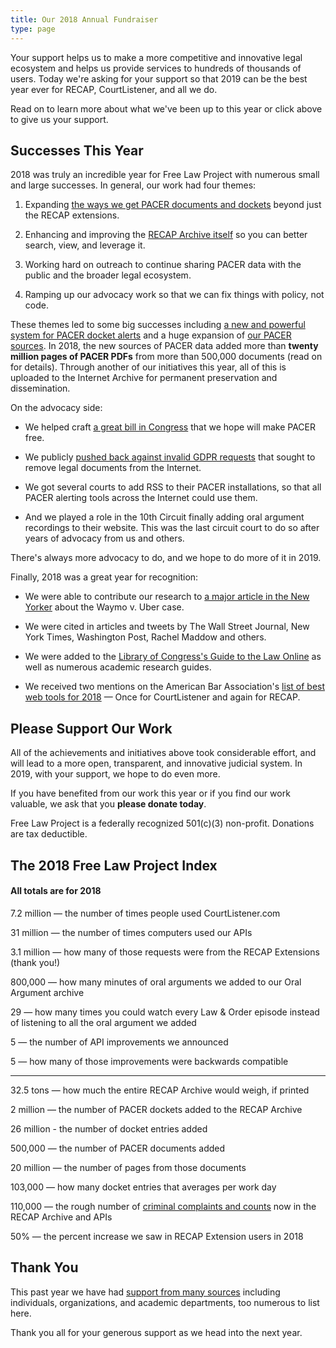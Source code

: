 ```yaml
---
title: Our 2018 Annual Fundraiser
type: page
---
```


<p className="lead">Your support helps us to make a more competitive and innovative legal ecosystem and helps us provide services to hundreds of thousands of users. Today we're asking for your support so that 2019 can be the best year ever for RECAP, CourtListener, and all we do.</p>

Read on to learn more about what we've been up to this year or click above to give us your support.


## Successes This Year

2018 was truly an incredible year for Free Law Project with numerous small and large successes. In general, our work had four themes:

1. Expanding [the ways we get PACER documents and dockets][coverage] beyond just the RECAP extensions.
 
1. Enhancing and improving the [RECAP Archive itself][ra] so you can better search, view, and leverage it.

1. Working hard on outreach to continue sharing PACER data with the public and the broader legal ecosystem.

1. Ramping up our advocacy work so that we can fix things with policy, not code. 

These themes led to some big successes including [a new and powerful system for PACER docket alerts][alerts] and a huge expansion of [our PACER sources][coverage]. In 2018, the new sources of PACER data added more than **twenty million pages of PACER PDFs** from more than 500,000 documents (read on for details). Through another of our initiatives this year, all of this is uploaded to the Internet Archive for permanent preservation and dissemination.

On the advocacy side:
 
  - We helped craft [a great bill in Congress][gt] that we hope will make PACER free. 
  
  - We publicly [pushed back against invalid GDPR requests][gdpr] that sought to remove legal documents from the Internet.
  
  - We got several courts to add RSS to their PACER installations, so that all PACER alerting tools across the Internet could use them. 
  
  - And we played a role in the 10th Circuit finally adding oral argument recordings to their website. This was the last circuit court to do so after years of advocacy from us and others.
  
There's always more advocacy to do, and we hope to do more of it in 2019.

Finally, 2018 was a great year for recognition:
 
 - We were able to contribute our research to [a major article in the New Yorker][nyer] about the Waymo v. Uber case.
  
 - We were cited in articles and tweets by The Wall Street Journal, New York Times, Washington Post, Rachel Maddow and others.
  
 - We were added to the [Library of Congress's Guide to the Law Online][loc] as well as numerous academic research guides.

 - We received two mentions on the American Bar Association's [list of best web tools for 2018][aba] — Once for CourtListener and again for RECAP.

[nyer]: https://www.newyorker.com/magazine/2018/10/22/did-uber-steal-googles-intellectual-property
[gt]: https://www.govtrack.us/congress/bills/115/hr6714/text
[aba]: http://www.abajournal.com/magazine/article/best_legal_apps_2018/
[loc]: https://www.loc.gov/law/help/guide.php
[coverage]: https://www.courtlistener.com/coverage/
[ra]: https://www.courtlistener.com/recap/
[alerts]: https://www.courtlistener.com/help/alerts/
[bot]: https://twitter.com/big_cases

[gdpr]: /2018/09/26/gdpr/


## Please Support Our Work

All of the achievements and initiatives above took considerable effort, and will lead to a more open, transparent, and innovative judicial system. In 2019, with your support, we hope to do even more.

If you have benefited from our work this year or if you find our work valuable, we ask that you **please donate today**. 

Free Law Project is a federally recognized 501(c)(3) non-profit. Donations are tax deductible. 



## The 2018 Free Law Project Index

#### All totals are for 2018

7.2 million — the number of times people used CourtListener.com

31 million — the number of times computers used our APIs

3.1 million — how many of those requests were from the RECAP Extensions (thank you!)

800,000 — how many minutes of oral arguments we added to our Oral Argument archive

29 — how many times you could watch every Law & Order episode instead of listening to all the oral argument we added

5 — the number of API improvements we announced

5 — how many of those improvements were backwards compatible

--- 

32.5 tons — how much the entire RECAP Archive would weigh, if printed

2 million — the number of PACER dockets added to the RECAP Archive

26 million - the number of docket entries added

500,000 — the number of PACER documents added

20 million — the number of pages from those documents

103,000 — how many docket entries that averages per work day

110,000 — the rough number of [criminal complaints and counts][ccc] now in the RECAP Archive and APIs

50% — the percent increase we saw in RECAP Extension users in 2018

[ccc]: https://twitter.com/courtlistener/status/996523903768920064



## Thank You <i className="fa fa-heart-o"></i>

This past year we have had [support from many sources][thanks] including individuals, organizations, and academic departments, too numerous to list here. 

Thank you all for your generous support as we head into the next year.

[thanks]: /thanks/
